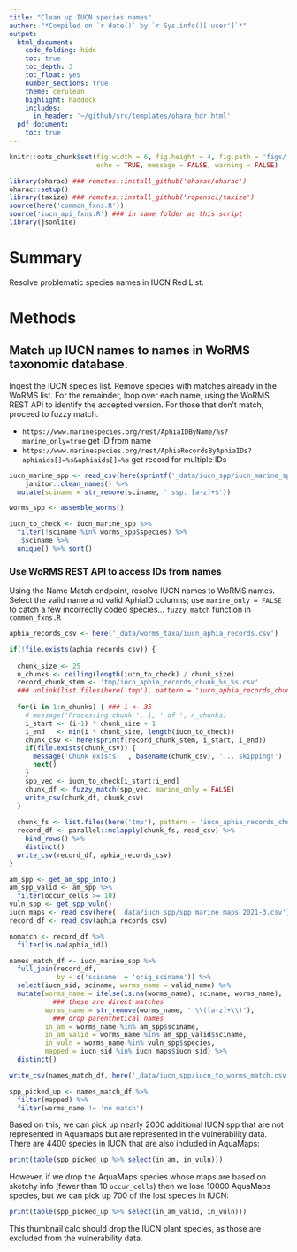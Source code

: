 ```yaml
---
title: "Clean up IUCN species names"
author: "*Compiled on `r date()` by `r Sys.info()['user']`*"
output: 
  html_document:
    code_folding: hide
    toc: true
    toc_depth: 3
    toc_float: yes
    number_sections: true
    theme: cerulean
    highlight: haddock
    includes: 
      in_header: '~/github/src/templates/ohara_hdr.html'
  pdf_document:
    toc: true
---
```


``` r

knitr::opts_chunk$set(fig.width = 6, fig.height = 4, fig.path = 'figs/',
                      echo = TRUE, message = FALSE, warning = FALSE)

library(oharac) ### remotes::install_github('oharac/oharac')
oharac::setup()
library(taxize) ### remotes::install_github('ropensci/taxize')
source(here('common_fxns.R'))
source('iucn_api_fxns.R') ### in same folder as this script
library(jsonlite)

```

# Summary

Resolve problematic species names in IUCN Red List.

# Methods

## Match up IUCN names to names in WoRMS taxonomic database.

Ingest the IUCN species list.  Remove species with matches already in the WoRMS list.  For the remainder, loop over each name, using the WoRMS REST API to identify the accepted version.  For those that don't match, proceed to fuzzy match.

* `https://www.marinespecies.org/rest/AphiaIDByName/%s?marine_only=true` get ID from name
* `https://www.marinespecies.org/rest/AphiaRecordsByAphiaIDs?aphiaids[]=%s&aphiaids[]=%s` get record for multiple IDs

```r
iucn_marine_spp <- read_csv(here(sprintf('_data/iucn_spp/iucn_marine_spp_info_%s.csv', api_version))) %>%
    janitor::clean_names() %>%
  mutate(sciname = str_remove(sciname, ' ssp. [a-z]+$'))

worms_spp <- assemble_worms()

iucn_to_check <- iucn_marine_spp %>%
  filter(!sciname %in% worms_spp$species) %>%
  .$sciname %>%
  unique() %>% sort()
```

### Use WoRMS REST API to access IDs from names

Using the Name Match endpoint, resolve IUCN names to WoRMS names.  Select the valid name and valid AphiaID columns; use `marine_only = FALSE` to catch a few incorrectly coded species... `fuzzy_match` function in `common_fxns.R`

```r

aphia_records_csv <- here('_data/worms_taxa/iucn_aphia_records.csv')

if(!file.exists(aphia_records_csv)) {
  
  chunk_size <- 25
  n_chunks <- ceiling(length(iucn_to_check) / chunk_size)
  record_chunk_stem <- 'tmp/iucn_aphia_records_chunk_%s_%s.csv'
  ### unlink(list.files(here('tmp'), pattern = 'iucn_aphia_records_chunk', full.names = TRUE))
  
  for(i in 1:n_chunks) { ### i <- 35
    # message('Processing chunk ', i, ' of ', n_chunks)
    i_start <- (i-1) * chunk_size + 1
    i_end   <- min(i * chunk_size, length(iucn_to_check))
    chunk_csv <- here(sprintf(record_chunk_stem, i_start, i_end))
    if(file.exists(chunk_csv)) {
      message('Chunk exists: ', basename(chunk_csv), '... skipping!')
      next()
    }
    spp_vec <- iucn_to_check[i_start:i_end]
    chunk_df <- fuzzy_match(spp_vec, marine_only = FALSE)
    write_csv(chunk_df, chunk_csv)
  }
  
  chunk_fs <- list.files(here('tmp'), pattern = 'iucn_aphia_records_chunk', full.name = TRUE)
  record_df <- parallel::mclapply(chunk_fs, read_csv) %>%
    bind_rows() %>%
    distinct()
  write_csv(record_df, aphia_records_csv)
}

```

```r
am_spp <- get_am_spp_info()
am_spp_valid <- am_spp %>%
  filter(occur_cells >= 10)
vuln_spp <- get_spp_vuln()
iucn_maps <- read_csv(here('_data/iucn_spp/spp_marine_maps_2021-3.csv'))
record_df <- read_csv(aphia_records_csv)

nomatch <- record_df %>%
  filter(is.na(aphia_id))

names_match_df <- iucn_marine_spp %>%
  full_join(record_df, 
            by = c('sciname' = 'orig_sciname')) %>%
  select(iucn_sid, sciname, worms_name = valid_name) %>%
  mutate(worms_name = ifelse(is.na(worms_name), sciname, worms_name),
           ### these are direct matches
         worms_name = str_remove(worms_name, ' \\([a-z]+\\)'),
           ### drop parenthetical names
         in_am = worms_name %in% am_spp$sciname,
         in_am_valid = worms_name %in% am_spp_valid$sciname,
         in_vuln = worms_name %in% vuln_spp$species,
         mapped = iucn_sid %in% iucn_maps$iucn_sid) %>%
  distinct()

write_csv(names_match_df, here('_data/iucn_spp/iucn_to_worms_match.csv'))

spp_picked_up <- names_match_df %>%
  filter(mapped) %>%
  filter(worms_name != 'no match')

```

Based on this, we can pick up nearly 2000 additional IUCN spp that are not represented in Aquamaps but are represented in the vulnerability data.  There are 4400 species in IUCN that are also included in AquaMaps:

```r
print(table(spp_picked_up %>% select(in_am, in_vuln)))
```

However, if we drop the AquaMaps species whose maps are based on sketchy info (fewer than 10 `occur_cells`) then we lose 10000 AquaMaps species, but we can pick up 700 of the lost species in IUCN:

```r
print(table(spp_picked_up %>% select(in_am_valid, in_vuln)))
```

This thumbnail calc should drop the IUCN plant species, as those are excluded from the vulnerability data.
